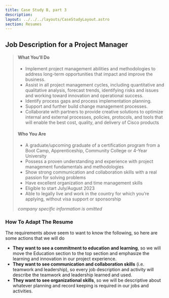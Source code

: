 ```yaml
---
title: Case Study B, part 3
description: 
layout: ../../../layouts/CaseStudyLayout.astro
section: Resumes
---
```


## Job Description for a Project Manager

> #### What You’ll Do  
> 
> * Implement project management abilities and methodologies to address long-term opportunities that impact and improve the business.  
> * Assist in all project management cycles, including quantitative and qualitative analysis, forecast trends, identifying risks and issues and working toward innovation and operational success.  
> * Identify process gaps and process implementation planning.  
> * Support and further build change management processes.  
> * Collaborate with partners to provide creative solutions to optimize internal and external processes, policies, protocols, and tools that will enable the best cost, quality, and delivery of Cisco products  
> 
> #### Who You Are
> 
> * A graduate/upcoming graduate of a certification program from a Boot Camp, Apprenticeship, Community College or 4-Year University  
> * Possess a proven understanding and experience with project management fundamentals and methodologies  
> * Show strong communication and collaboration skills with a real passion for solving problems  
> * Have excellent organization and time management skills  
> * Eligible to start July/August 2023  
> * Able to legally live and work in the country for which you’re applying, without visa support or sponsorship  
>
> *company specific information is omitted*

### How To Adapt The Resume

The requirements above seem to want to know the following, so here are some actions that we will do

* **They want to see a commitment to education and learning**, so we will move the Education section to the top section and emphasize the learning and innovation in our project experience.
* **They want to see communication and collaboration skills** (i.e. teamwork and leadership), so every job description and activity will describe the teamwork and leadership learned and used.
* **They want to see organizational skills**, so we will be descriptive about whatever planning and record keeping is required in our jobs and activities.

####